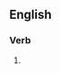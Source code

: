 {{also|short-changing|short changing}}

==English==

===Verb===
{{head|en|present participle}}

# {{present participle of|shortchange|lang=en|nocat=1}}